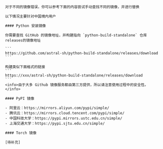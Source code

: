 
    对于不同的镜像错误，你可以参考下面的内容尝试手动查找不同的镜像，并进行替换

    以下情况主要针对中国境内用户

    #### Python 安装镜像

    你需要查找 GitHub 的镜像地址，并构建指向 `python-build-standalone` 仓库releases的镜像地址

    ```
    https://github.com/astral-sh/python-build-standalone/releases/download
    ```
    
    构建类似下面格式的链接
    ```
    https://xxx/astral-sh/python-build-standalone/releases/download
    ```
    <info>由于大多 Github 镜像服务都由第三方提供，所以请注意使用过程中的安全性。</info>

    #### PyPI 镜像

    - 阿里云：https://mirrors.aliyun.com/pypi/simple/
    - 腾讯云：https://mirrors.cloud.tencent.com/pypi/simple/
    - 中国科技大学：https://pypi.mirrors.ustc.edu.cn/simple/
    - 上海交通大学：https://pypi.sjtu.edu.cn/simple/

    #### Torch 镜像
    
    [待补充]